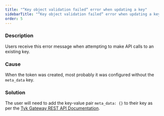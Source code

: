 ```yaml
---
title: "“Key object validation failed“ error when updating a key"
sidebarTitle: "“Key object validation failed“ error when updating a key"
order: 5
---
```


### Description
Users receive this error message when attempting to make API calls to an existing key.

### Cause
When the token was created, most probably it was configured without the `meta_data` key.

### Solution
The user will need to add the key-value pair `meta_data: {}` to their key as per the [Tyk Gateway REST API Documentation](/5.5/tyk-gateway-api).
